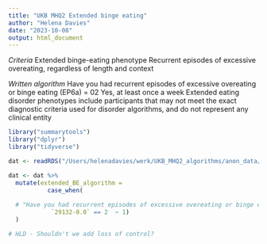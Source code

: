 ```yaml
---
title: "UKB MHQ2 Extended binge eating"
author: "Helena Davies"
date: "2023-10-08"
output: html_document
---
```


*Criteria*
Extended binge-eating phenotype 
Recurrent episodes of excessive overeating, regardless of length and context 

*Written algorithm*
Have you had recurrent episodes of excessive overeating or binge eating (EP6a) = 02 Yes, at least once a week 
Extended eating disorder phenotypes include participants that may not meet the exact diagnostic criteria used for disorder algorithms, and do not represent any clinical entity 

```r
library("summarytools")
library("dplyr")
library("tidyverse")
```

```r
dat <- readRDS("/Users/helenadavies/werk/UKB_MHQ2_algorithms/anon_data/MHQ2_Anonymous.rds")
```

```r
dat <- dat %>%
  mutate(extended_BE_algorithm =
           case_when(
             
  # "Have you had recurrent episodes of excessive overeating or binge eating (i.e. eating significantly more than what most people eat in a similar period of time, for example, two hours)?" = "Yes, at least once a week" 
            `29132-0.0` == 2  ~ 1)
  )

# HLD - Shouldn't we add loss of control?
```

